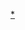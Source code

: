 {{Hurricane_season_bar_start
|year=2015
}}
{{Hurricane_season_bar_button
|buttonspacing=0.25em
|intensity={{Storm_colour|storm}}
|english=Tropical Storm Ana
|stormname=安娜
|strength=熱帶風暴
|linkname=熱帶風暴安娜 (2015年)
|storminitial=A
}}
{{Hurricane_season_bar_button
|buttonspacing=0.25em
|intensity={{Storm_colour|storm}}
|english=Tropical Storm Bill
|stormname=比爾
|strength=熱帶風暴
|linkname=熱帶風暴比爾 (2015年)
|storminitial=B
}}
{{Hurricane_season_bar_button
|buttonspacing=0.25em
|intensity={{Storm_colour|storm}}
|english=Tropical Storm Claudette
|stormname=克勞德特
|strength=熱帶風暴
|linkname=2015年大西洋颶風季#熱帶風暴克勞德特（Claudette）
|storminitial=C
}}
{{Hurricane_season_bar_button
|buttonspacing=0.25em
|intensity={{Storm_colour|cat3}}
|english=Hurricane Danny
|stormname=丹尼
|strength=颶風
|linkname=颶風丹尼 (2015年)
|storminitial=D
}}
{{Hurricane_season_bar_button
|buttonspacing=0.25em
|intensity={{Storm_colour|storm}}
|english=Tropical Storm Erika
|stormname=埃里卡
|strength=熱帶風暴
|linkname=熱帶風暴埃里卡
|storminitial=E
}}
{{Hurricane_season_bar_button
|buttonspacing=0.25em
|intensity={{Storm_colour|cat1}}
|english=Hurricane Fred
|stormname=弗雷德
|strength=颶風
|linkname=颶風弗雷德 (2015年)
|storminitial=F
}}
</tr>
<tr><td><!--pixel-wide gap--></td></tr>
<tr>
{{Hurricane_season_bar_button
|buttonspacing=0.25em
|intensity={{Storm_colour|storm}}
|english=Tropical Storm Grace
|stormname=格雷斯
|strength=熱帶風暴
|linkname=2015年大西洋颶風季#熱帶風暴格雷斯（Grace）
|storminitial=G
}}
{{Hurricane_season_bar_button  
|buttonspacing=0.25em
|intensity={{Storm_colour|storm}}
|english=Tropical Storm Henri
|stormname=亨利
|strength=熱帶風暴
|linkname=2015年大西洋颶風季#熱帶風暴亨利（Henri）
|storminitial=H
}}
{{Hurricane_season_bar_button  
|buttonspacing=0.25em
|intensity={{Storm_colour|depression}}
|english=Tropical depression Nine
|stormname=Nine
|strength=熱帶低氣壓
|linkname=2015年大西洋颶風季#第九號熱帶低氣壓
|storminitial=9
}}
{{Hurricane_season_bar_button  
|buttonspacing=0.25em
|intensity={{Storm_colour|storm}}
|english=Tropical Storm Ida
|stormname=艾達
|strength=熱帶風暴
|linkname=2015年大西洋颶風季#熱帶風暴艾達（Ida）
|storminitial=I
}}
{{Hurricane_season_bar_button  
|buttonspacing=0.25em
|intensity={{Storm_colour|cat4}}
|english=Hurricane Joaquin
|stormname=華金
|strength=颶風
|linkname=颶風華金
|storminitial=J
}}
{{Hurricane_season_bar_button  
|buttonspacing=0.25em
|intensity={{Storm_colour|cat1}}
|english=zhurricane Kate
|stormname=凱特
|strength=颶風
|linkname=2015年大西洋颶風季#颶風凱特（Kate）
|storminitial=K
}}
{{Hurricane_season_bar_end}}<noinclude>
[[Category:大西洋颶風季導航模板|{{PAGENAME}}]]
[[Category:2015年大西洋颶風季|*]]</noinclude>